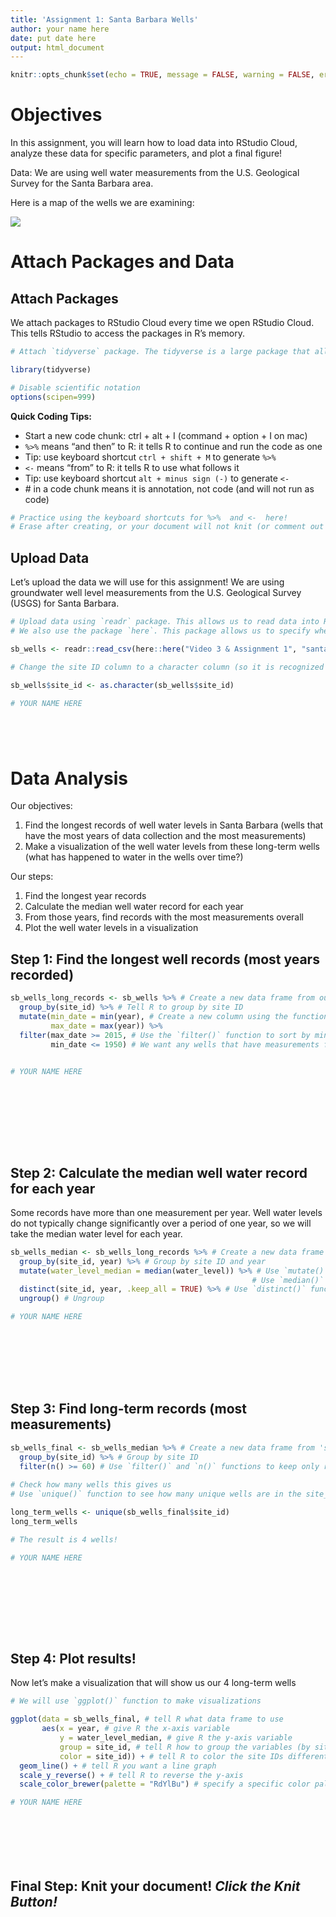 ```yaml
---
title: 'Assignment 1: Santa Barbara Wells'
author: your name here 
date: put date here 
output: html_document
---
```


```r
knitr::opts_chunk$set(echo = TRUE, message = FALSE, warning = FALSE, error = FALSE)
```
# Objectives 

In this assignment, you will learn how to load data into RStudio Cloud, analyze these data for specific parameters, and plot a final figure! 

Data: We are using well water measurements from the U.S. Geological Survey for the Santa Barbara area. 

Here is a map of the wells we are examining: 

![](/cloud/project/Video 3 & Assignment 1/map_sb_gw.png)


# Attach Packages and Data 

## Attach Packages 

We attach packages to RStudio Cloud every time we open RStudio Cloud. This tells RStudio to access the packages in R's memory. 

```r
# Attach `tidyverse` package. The tidyverse is a large package that allows you to do a lot of cool stuff in RStudio! 

library(tidyverse)

# Disable scientific notation 
options(scipen=999)

```

**Quick Coding Tips:** 

- Start a new code chunk: ctrl + alt + I (command + option + I on mac) 
- ` %>% ` means "and then" to R: it tells R to continue and run the code as one 
- Tip: use keyboard shortcut `ctrl + shift + M` to generate ` %>% ` 
- ` <- ` means "from" to R: it tells R to use what follows it 
- Tip: use keyboard shortcut ` alt + minus sign (-) ` to generate ` <- ` 
- \# in a code chunk means it is annotation, not code (and will not run as code)


```r
# Practice using the keyboard shortcuts for %>%  and <-  here! 
# Erase after creating, or your document will not knit (or comment out using ctrl + shift + c) 


```

## Upload Data 

Let's upload the data we will use for this assignment! We are using groundwater well level measurements from the U.S. Geological Survey (USGS) for Santa Barbara. 

```r

# Upload data using `readr` package. This allows us to read data into RStudio. 
# We also use the package `here`. This package allows us to specify where R should look for the file (how to navigate folders). 

sb_wells <- readr::read_csv(here::here("Video 3 & Assignment 1", "santa_barbara_wells.txt"))

# Change the site ID column to a character column (so it is recognized as a name, not numbers) using the `as.character()` function 

sb_wells$site_id <- as.character(sb_wells$site_id)

```

```r
# YOUR NAME HERE 






```

# Data Analysis 

Our objectives: 

1. Find the longest records of well water levels in Santa Barbara (wells that have the most years of data collection and the most measurements) 
2. Make a visualization of the well water levels from these long-term wells (what has happened to water in the wells over time?)

Our steps: 

1. Find the longest year records 
2. Calculate the median well water record for each year 
3. From those years, find records with the most measurements overall 
4. Plot the well water levels in a visualization

## Step 1: Find the longest well records (most years recorded) 

```r

sb_wells_long_records <- sb_wells %>% # Create a new data frame from our original data file 
  group_by(site_id) %>% # Tell R to group by site ID 
  mutate(min_date = min(year), # Create a new column using the function `mutate()`: for minimum and maximum years 
         max_date = max(year)) %>% 
  filter(max_date >= 2015, # Use the `filter()` function to sort by minimum and maximum years for each site ID (well)
         min_date <= 1950) # We want any wells that have measurements from 1950 or before, and 2015 or later (long term) 
  
```

```r
# YOUR NAME HERE 










```

## Step 2: Calculate the median well water record for each year 

Some records have more than one measurement per year. Well water levels do not typically change significantly over a period of one year, so we will take the median water level for each year. 

```r

sb_wells_median <- sb_wells_long_records %>% # Create a new data frame from 'sb_wells_long_records' 
  group_by(site_id, year) %>% # Group by site ID and year
  mutate(water_level_median = median(water_level)) %>% # Use `mutate()` to create a new column for median water level
                                                      # Use `median()` function to calculate median 
  distinct(site_id, year, .keep_all = TRUE) %>% # Use `distinct()` function to keep only one row for each year, each site ID 
  ungroup() # Ungroup 

```

```r
# YOUR NAME HERE 









```

## Step 3: Find long-term records (most measurements)

```r
sb_wells_final <- sb_wells_median %>% # Create a new data frame from 'sb_wells_median' 
  group_by(site_id) %>% # Group by site ID 
  filter(n() >= 60) # Use `filter()` and `n()` functions to keep only records that have more than 60 measurements (60 years at least) 
  
# Check how many wells this gives us 
# Use `unique()` function to see how many unique wells are in the site_id column 

long_term_wells <- unique(sb_wells_final$site_id)
long_term_wells

# The result is 4 wells! 

```

```r
# YOUR NAME HERE 










```


## Step 4: Plot results! 

Now let's make a visualization that will show us our 4 long-term wells 

```r
# We will use `ggplot()` function to make visualizations 

ggplot(data = sb_wells_final, # tell R what data frame to use 
       aes(x = year, # give R the x-axis variable 
           y = water_level_median, # give R the y-axis variable 
           group = site_id, # tell R how to group the variables (by site ID)
           color = site_id)) + # tell R to color the site IDs differently 
  geom_line() + # tell R you want a line graph 
  scale_y_reverse() + # tell R to reverse the y-axis 
  scale_color_brewer(palette = "RdYlBu") # specify a specific color palette 

```


```r
# YOUR NAME HERE 








```



## Final Step: Knit your document! *Click the Knit Button!* 

